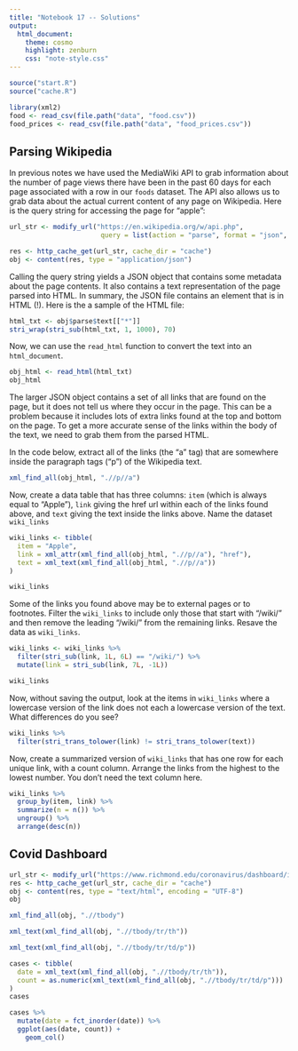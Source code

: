 ```yaml
---
title: "Notebook 17 -- Solutions"
output:
  html_document:
    theme: cosmo
    highlight: zenburn
    css: "note-style.css"
---
```



```r
source("start.R")
source("cache.R")

library(xml2)
food <- read_csv(file.path("data", "food.csv"))
food_prices <- read_csv(file.path("data", "food_prices.csv"))
```

## Parsing Wikipedia

In previous notes we have used the MediaWiki API to grab information about the
number of page views there have been in the past 60 days for each page
associated with a row in our `foods` dataset. The API also allows us to grab
data about the actual current content of any page on Wikipedia. Here is the
query string for accessing the page for "apple":

```r
url_str <- modify_url("https://en.wikipedia.org/w/api.php",
                       query = list(action = "parse", format = "json", page = "apple"))

res <- http_cache_get(url_str, cache_dir = "cache")
obj <- content(res, type = "application/json")
```

Calling the query string yields a JSON object that contains some metadata about
the page contents. It also contains a text representation of the page parsed
into HTML. In summary, the JSON file contains an element that is in HTML (!).
Here is the a sample of the HTML file:

```r
html_txt <- obj$parse$text[["*"]]
stri_wrap(stri_sub(html_txt, 1, 1000), 70)
```

Now, we can use the `read_html` function to convert the text into an
`html_document`.

```r
obj_html <- read_html(html_txt)
obj_html
```

The larger JSON object contains a set of all links that are found on the page,
but it does not tell us where they occur in the page. This can be a problem
because it includes lots of extra links found at the top and bottom on the page.
To get a more accurate sense of the links within the body of the text, we need
to grab them from the parsed HTML.

In the code below, extract all of the links (the "a" tag) that are somewhere 
inside the paragraph tags ("p") of the Wikipedia text.

```r
xml_find_all(obj_html, ".//p//a")
```

Now, create a data table that has three columns: `item` (which is always equal to
"Apple"), `link` giving the href url within each of the links found above, and
`text` giving the text inside the links above. Name the dataset `wiki_links`

```r
wiki_links <- tibble(
  item = "Apple",
  link = xml_attr(xml_find_all(obj_html, ".//p//a"), "href"),
  text = xml_text(xml_find_all(obj_html, ".//p//a"))
)

wiki_links
```

Some of the links you found above may be to external pages or to footnotes. 
Filter the `wiki_links` to include only those that start with "/wiki/" and 
then remove the leading "/wiki/" from the remaining links. Resave the data 
as `wiki_links`.

```r
wiki_links <- wiki_links %>%
  filter(stri_sub(link, 1L, 6L) == "/wiki/") %>%
  mutate(link = stri_sub(link, 7L, -1L))

wiki_links
```

Now, without saving the output, look at the items in `wiki_links` where a
lowercase version of the link does not each a lowercase version of the text.
What differences do you see?

```r
wiki_links %>%
  filter(stri_trans_tolower(link) != stri_trans_tolower(text))
```

Now, create a summarized version of `wiki_links` that has one row for each
unique link, with a count column. Arrange the links from the highest to the
lowest number. You don't need the text column here.

```r
wiki_links %>%
  group_by(item, link) %>%
  summarize(n = n()) %>%
  ungroup() %>%
  arrange(desc(n))
```

## Covid Dashboard

```r
url_str <- modify_url("https://www.richmond.edu/coronavirus/dashboard/index.html",)
res <- http_cache_get(url_str, cache_dir = "cache")
obj <- content(res, type = "text/html", encoding = "UTF-8")
obj
```

```r
xml_find_all(obj, ".//tbody")
```

```r
xml_text(xml_find_all(obj, ".//tbody/tr/th"))
```

```r
xml_text(xml_find_all(obj, ".//tbody/tr/td/p"))
```

```r
cases <- tibble(
  date = xml_text(xml_find_all(obj, ".//tbody/tr/th")),
  count = as.numeric(xml_text(xml_find_all(obj, ".//tbody/tr/td/p")))
)
cases
```

```r
cases %>%
  mutate(date = fct_inorder(date)) %>%
  ggplot(aes(date, count)) +
    geom_col()
```

## 


